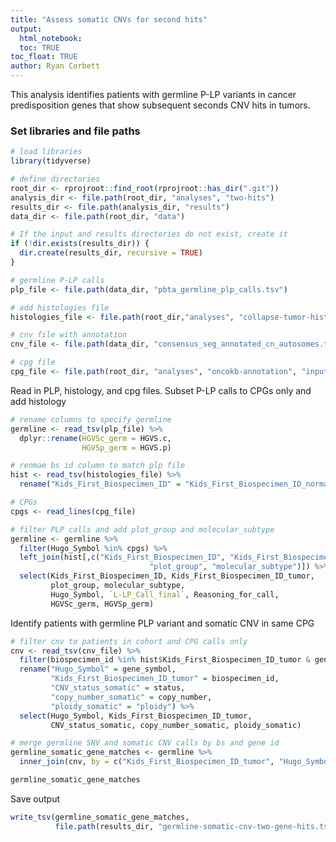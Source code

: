 ```yaml
---
title: "Assess somatic CNVs for second hits"
output: 
  html_notebook:
  toc: TRUE
toc_float: TRUE
author: Ryan Corbett
---
```


This analysis identifies patients with germline P-LP variants in cancer predisposition genes that show subsequent seconds CNV hits in tumors. 

### Set libraries and file paths

```r
# load libraries
library(tidyverse)

# define directories 
root_dir <- rprojroot::find_root(rprojroot::has_dir(".git"))
analysis_dir <- file.path(root_dir, "analyses", "two-hits")
results_dir <- file.path(analysis_dir, "results")
data_dir <- file.path(root_dir, "data")

# If the input and results directories do not exist, create it
if (!dir.exists(results_dir)) {
  dir.create(results_dir, recursive = TRUE)
}

# germline P-LP calls 
plp_file <- file.path(data_dir, "pbta_germline_plp_calls.tsv")

# add histologies file 
histologies_file <- file.path(root_dir,"analyses", "collapse-tumor-histologies", "results", "germline-primary-plus-tumor-histologies-plot-groups-clin-meta.tsv")

# cnv file with annotation 
cnv_file <- file.path(data_dir, "consensus_seg_annotated_cn_autosomes.tsv.gz")

# cpg file
cpg_file <- file.path(root_dir, "analyses", "oncokb-annotation", "input", "cpg.txt")
```

Read in PLP, histology, and cpg files. Subset P-LP calls to CPGs only and add histology

```r
# rename columns to specify germline
germline <- read_tsv(plp_file) %>%
  dplyr::rename(HGVSc_germ = HGVS.c,
                HGVSp_germ = HGVS.p) 

# renmae bs id column to match plp file
hist <- read_tsv(histologies_file) %>%
  rename("Kids_First_Biospecimen_ID" = "Kids_First_Biospecimen_ID_normal")

# CPGs
cpgs <- read_lines(cpg_file)

# filter PLP calls and add plot_group and molecular_subtype
germline <- germline %>%
  filter(Hugo_Symbol %in% cpgs) %>%
  left_join(hist[,c("Kids_First_Biospecimen_ID", "Kids_First_Biospecimen_ID_tumor",
                               "plot_group", "molecular_subtype")]) %>%
  select(Kids_First_Biospecimen_ID, Kids_First_Biospecimen_ID_tumor, 
         plot_group, molecular_subtype,
         Hugo_Symbol, `L-LP_Call_final`, Reasoning_for_call,
         HGVSc_germ, HGVSp_germ)
```

Identify patients with germline PLP variant and somatic CNV in same CPG

```r
# filter cnv to patients in cohort and CPG calls only
cnv <- read_tsv(cnv_file) %>%
  filter(biospecimen_id %in% hist$Kids_First_Biospecimen_ID_tumor & gene_symbol %in% cpgs) %>%
  rename("Hugo_Symbol" = gene_symbol,
         "Kids_First_Biospecimen_ID_tumor" = biospecimen_id,
         "CNV_status_somatic" = status,
         "copy_number_somatic" = copy_number,
         "ploidy_somatic" = "ploidy") %>%
  select(Hugo_Symbol, Kids_First_Biospecimen_ID_tumor,
         CNV_status_somatic, copy_number_somatic, ploidy_somatic)

# merge germline SNV and somatic CNV calls by bs and gene id
germline_somatic_gene_matches <- germline %>%
  inner_join(cnv, by = c("Kids_First_Biospecimen_ID_tumor", "Hugo_Symbol"))

germline_somatic_gene_matches
```

Save output

```r
write_tsv(germline_somatic_gene_matches,
          file.path(results_dir, "germline-somatic-cnv-two-gene-hits.tsv"))
```